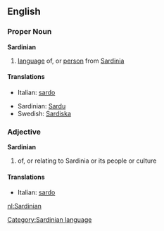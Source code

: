 ==English==
===Proper Noun===
'''Sardinian'''
# [[language]] of, or [[person]] from [[Sardinia]]

====Translations====
{{top}}
*Italian: [[sardo]] {{m}}
{{mid}}
*Sardinian: [[Sardu]]
*Swedish: [[Sardiska]]
{{bottom}}

===Adjective===
'''Sardinian'''
# of, or relating to Sardinia or its people or culture

====Translations====
{{top}}
*Italian: [[sardo]] {{m}}
{{mid}}
{{bottom}}

[[nl:Sardinian]]
[[Category:Sardinian language]]